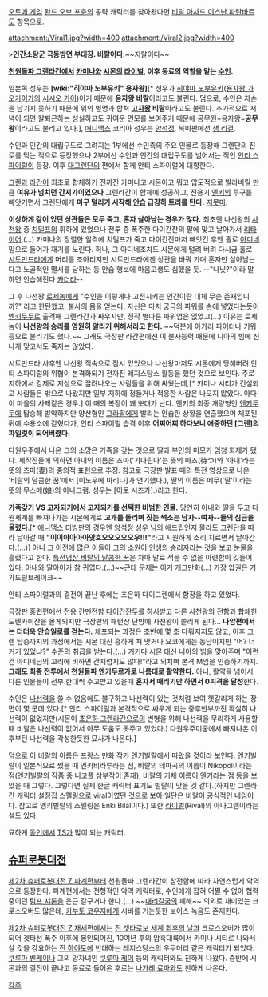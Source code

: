 [[오토메 게임]] [[완드 오브 포츈]]의 공략 캐릭터를 찾아왔다면 [[비랄 아사드 이스난 파란바르도]] 항목으로.

attachment:/Viral1.jpg?width=400 attachment:/Viral2.jpg?width=400

>'''인간소탕군 극동방면 부대장. 비랄이다.'''~~지랄이다~~

'''[[천원돌파 그렌라간]]에서 [[카미나]]와 [[시몬]]의 [[라이벌]], 이후 동료의 역할을 맡는 [[수인]].'''

일본쪽 성우는 '''[wiki:"히야마 노부유키" 용자왕]'''[* 성우가 [[히야마 노부유키]]([[용자왕 가오가이가]]의 [[시시오 가이]])이기 때문에 '''용자왕 비랄'''이라고도 불린다. 덤으로, 수인은 자손을 남기지 못하기 때문에 위의 별명과 합쳐 '''[[고자]]왕 비랄'''이라고도 불린다. 추가적으로 저녁이 되면 칼퇴근하는 성실하고도 귀여운 면모를 보여주기 때문에 공무원+용자왕='''공무왕'''이라고도 불리고 있다.], [[애니맥스]] 코리아 성우는 [[양석정]]. 북미판에선 [[샘 리걸]].

수인과 인간의 대립구도로 그려지는 1부에선 수인측의 주요 인물로 등장해 그렌단의 진로를 막는 적으로 등장했으나 2부에선 수인과 인간의 대립구도를 넘어서는 적인 [[안티 스파이럴]]이 등장. 이후 [[대그렌단]]의 편에서 함께 안티 스파이럴에 대항한다.

[[그렌]]과 [[라간]]이 최초로 합체하기 전까진 카미나고 시몬이고 뭐고 압도적으로 발라버릴 만큼 '''여유가 넘치던 간지가이였으나''' 그렌라간이 합체에 성공하고, 전용기 [[엔키]]의 투구를 빼앗기면서 그렌단에게 '''마구 털리기 시작해 [[안습]] 급강하 트리를 탄다.''' [[지못미]].

'''이상하게 같이 있던 상관들은 모두 죽고, 혼자 살아남는 경우가 많다.''' 최초엔 나선왕의 [[사천왕]] 중 [[치밀프]]의 휘하에 있었으나 전투 중 폭주한 다이간잔의 팔에 맞고 날아가서 [[리타이어]].(...) 카미나의 장렬한 일격에 치밀프가 죽고 다이간잔마저 빼앗긴 후엔 홀로 [[아디네]] 밑으로 들어가 재기를 노린다. 허나, 그 아디네조차도 시몬에게 털려 버려 다시금 홀로 [[시토만드라]]에게 머리를 조아리지만 시트만드라에겐 상관을 바꿔 가며 혼자만 살아남는다고 노골적인 멸시를 당하는 등 안습 행보에 마음고생도 심했을 듯. --"나닛?"이라 말하면 안습해진다 [[카더라]]--

그 후 나선왕 [[로제놈]]에게 "수인을 이렇게나 고전시키는 인간이란 대체 무슨 존재입니까?" 라고 한탄했고, 불사의 몸을 얻는다. 자신은 마치 궁극의 파워를 손에 넣었다는듯이 [[엔키두두]]로 출격해 그렌라간과 싸우지만, 정작 별다른 파워업은 없었고(…) 이유는 로제놈이 '''나선왕의 승리를 영원히 알리기 위해서라고 한다.''' ~~덕분에 아가리 파이터나 키워 등으로 불리기도 했다.~~ 그래도 극장판 라간편에선 이 불사능력 때문에 니아의 빔에 신나게 맞고서도 죽지는 않았다.

시트만드라 사후엔 나선왕 직속으로 잠시 있었으나 나선왕마저도 시몬에게 당해버려 안티 스파이럴의 위협이 본격화되기 전까진 레지스탕스 활동을 했던 것으로 보인다. 주로 지하에서 강제로 지상으로 끌려나오는 사람들을 위해 싸웠는데,[* 카미나 시티가 건설되고 사람들은 밖으로 나왔지만 일부 지하에 정들거나 적응한 사람은 나오지 않았다. 아다이 마을의 사제같은 경우.] 이 때의 복장이 꽤 뽀대가 난다. 엔키의 최종 개량형인 [[엔키두두]]에 탑승해 발악하지만 양산형인 [[그라팔]]에게 발리는 안습한 상황을 연출했으며 체포된 뒤에 수용소에 갇혔다가, 안티 스파이럴 습격 이후 '''어찌어찌 하다보니 애증하던 [그렌]의 파일럿이 되어버렸다.'''

다원우주에서 나온 그의 소망은 가족을 갖는 것으로 딸과 부인의 미모가 엄청 화제가 됐다. 제작진들에 의하면 아내의 이름은 츠마('기다린다'는 뜻의 마츠(待つ)와 '아내'라는 뜻의 츠마(妻)의 중의적 표현으로 추정. 참고로 극장판 발표 때의 특전 영상으로 나온 '비랄의 달콤한 꿈'에서 [이노우에 마리나]가 연기했다.), 딸의 이름은 메무('딸'이라는 뜻의 무스메(娘)의 아나그램. 성우는 [이토 시즈카].)라고 한다.

'''가족갖기 VS [[고자되기]]에서 고자되기를 선택한 비범한 인물.''' 당연히 아내와 딸을 두고 다원세계를 빠져나가는 시몬에게로 '''고개를 돌리며 짓는 썩소는 남자--여자--들의 심금을 울렸다'''.[* [[애니맥스]] 더빙판의 경우엔 [[양석정]] 성우 님의 애드립인지 몰라도 그렌단을 따라 날아갈 때 '''"이이야아아아앗호오오오오오우!!!"'''라고 시원하게 소리 지르면서 날아간다.(…)] 아니 그 이전에 많은 이들이 그의 소원이 [[인생의 승리자]]라는 것을 보고 눈물을 흘렸다고 한다. [http://bbs2.ruliweb.daum.net/gaia/do/ruliweb/default/community/2078/read?articleId=16115243&objCate1=497&bbsId=G005&itemId=143&pageIndex=1 특전영상 비랄의 달콤한 꿈]은 차마 말로 적을 수 없을 아련함이 깃들어 있다. 아내와 딸아이가 참 귀엽다.(...)~~근데 문제는 이거 개그만화(...) 가장 압권은 기가드릴브레이크~~

안티 스파이럴과의 결전이 끝난 후에는 초은하 다이그렌에서 함장을 하고 있었다.

극장판 홍련편에선 전용 간멘전함 [[다이간잔두]]를 하사받고 다른 사천왕의 전함과 합체한 도텐카이잔을 몰게되지만 극장판의 패턴상 단방에 사천왕이 쓸리게 된다... '''나암편에서는 더더욱 안습일로를 걷는다.''' 체포되는 과정은 초반에 몇 초 다뤄지지도 않고, 이후 그렌 탑승까지의 과정에서는 시몬 대신 흉하게 쳐 맞거나 요코에게는 농담이지만 "어? 너 거기 있었냐?" 수준의 취급을 받는다.(...) 거기다 시몬 대신 니아의 빔을 맞아주며 "이런 건 아디네님의 꼬리에 비하면 간지럽지도 않다!"라고 외치며 본격 M임을 인증하기까지. '''그래도 최종 전투에서 천원돌파 엔키두르가로 나름대로 활약한다.''' 아니, 활약을 넘어서 다른 인물들이 전부 한대씩 주고받고 있을때 '''혼자서 때리기만 하면서 0피격을 달성'''한다. 

수인은 [[나선력]]을 쓸 수 없음에도 불구하고 나선력이 있는 것처럼 보여 헷갈리게 하는 장면이 몇 군데 있다.[* 안티 스파이럴과 본격적으로 싸우게 되는 중후반부까진 확실히 나선력이 없었지만(시몬이 [[초은하 그렌라간]]으로의 변형을 위해 나선력을 무리하게 사용할 때 비랄은 나선력이 없어서 아무 도움도 못주고 있었다.) 다원우주미궁에서 빠져나온 이후부턴 나선력을 각성한듯한 묘사가 나온다.]

덤으로 이 비랄의 이름은 프랑스 만화 작가 엔키빌랄에서 따왔을 것이라 보인다. 엔키빌랄이 일본식으로 썼을 때 엔키비라루라는 점, 비랄의 테마곡의 이름이 Nikopol이라는 점(엔키빌랄의 작품 중 니코폴 삼부작이 존재), 비랄의 기체 이름이 엔키라는 점 등을 보았을 때 그렇다. 그렇다면 실제 한글 캐릭터 표기도 빌랄이 맞을 것 같다.(하지만 그렌라간 캐릭터 설정집 스펠링으로 viral이였던 것으로 보아 일단은 비랄이 공식적인 네임이다. 참고로 엥키빌랄의 스펠링은 Enki Bilal이다.) 또한 [[라이벌]](Rival)의 아나그램이라는 설도 있다.

묘하게 [[동인]]에서 [[TS]]가 많이 되는 캐릭터.

== [[슈퍼로봇대전]] ==
[[제2차 슈퍼로봇대전 Z 파계편]]부터 천원돌파 그렌라간이 참전함에 따라 자연스럽게 악역으로 등장한다. 파계편에서는 전형적인 악역 캐릭터로, 수인에게 잡혀 어쩔 수 없이 협력 중이던 [[팀프 샤론]]을 은근 갈구거나 한다.(…)  ~~[[내리갈굼]]의 폐해~~ 의외로 재미있는 크로스오버도 많은데, [[카부토 코우지]]에게 시비를 거는듯한 보이스 녹음도 존재한다.

[[제2차 슈퍼로봇대전 Z 재세편]]에서는 [[진 겟타로보 세계 최후의 날]]과 크로스오버가 많이 되어 겟타선 폭주 이후에 봉인되어진, 10여년 후의 암흑대륙에서 카미나 시티로 나와서 살 것을 강요하는 [[진 하야토]]에 반대하는 레지스탕스의 우두머리 같은 캐릭터가 되었다. [[쿠루마 벤케이]]나 그의 양자녀인 [[쿠루마 케이]] 등의 캐릭터와도 친하게 나왔다. 중반에 시몬과의 결전이 끝나고 동료로 들어온 후로는 [[나가레 료마]]와도 친하게 나온다.

[[각주]]
